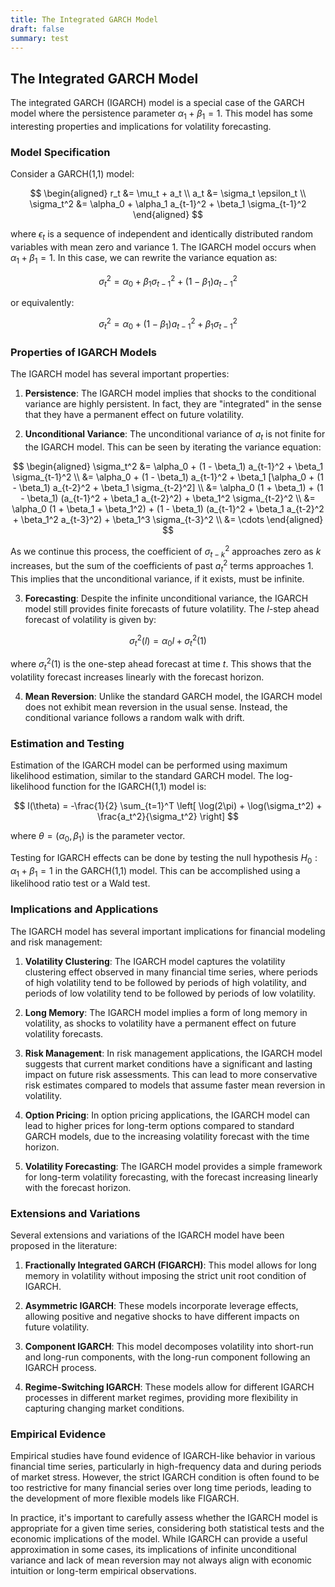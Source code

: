 ```yaml
---
title: The Integrated GARCH Model
draft: false
summary: test
---
```



<TOCInline toc={props.toc} asDisclosure />

## The Integrated GARCH Model

The integrated GARCH (IGARCH) model is a special case of the GARCH model where the persistence parameter $\alpha_1 + \beta_1 = 1$. This model has some interesting properties and implications for volatility forecasting.

### Model Specification

Consider a GARCH(1,1) model:

$$
\begin{aligned}
r_t &= \mu_t + a_t \\
a_t &= \sigma_t \epsilon_t \\
\sigma_t^2 &= \alpha_0 + \alpha_1 a_{t-1}^2 + \beta_1 \sigma_{t-1}^2
\end{aligned}
$$

where $\epsilon_t$ is a sequence of independent and identically distributed random variables with mean zero and variance 1. The IGARCH model occurs when $\alpha_1 + \beta_1 = 1$. In this case, we can rewrite the variance equation as:

$$
\sigma_t^2 = \alpha_0 + \beta_1 \sigma_{t-1}^2 + (1 - \beta_1) a_{t-1}^2
$$

or equivalently:

$$
\sigma_t^2 = \alpha_0 + (1 - \beta_1) a_{t-1}^2 + \beta_1 \sigma_{t-1}^2
$$

### Properties of IGARCH Models

The IGARCH model has several important properties:

1. **Persistence**: The IGARCH model implies that shocks to the conditional variance are highly persistent. In fact, they are "integrated" in the sense that they have a permanent effect on future volatility.

2. **Unconditional Variance**: The unconditional variance of $a_t$ is not finite for the IGARCH model. This can be seen by iterating the variance equation:

$$
\begin{aligned}
\sigma_t^2 &= \alpha_0 + (1 - \beta_1) a_{t-1}^2 + \beta_1 \sigma_{t-1}^2 \\
&= \alpha_0 + (1 - \beta_1) a_{t-1}^2 + \beta_1 [\alpha_0 + (1 - \beta_1) a_{t-2}^2 + \beta_1 \sigma_{t-2}^2] \\
&= \alpha_0 (1 + \beta_1) + (1 - \beta_1) (a_{t-1}^2 + \beta_1 a_{t-2}^2) + \beta_1^2 \sigma_{t-2}^2 \\
&= \alpha_0 (1 + \beta_1 + \beta_1^2) + (1 - \beta_1) (a_{t-1}^2 + \beta_1 a_{t-2}^2 + \beta_1^2 a_{t-3}^2) + \beta_1^3 \sigma_{t-3}^2 \\
&= \cdots
\end{aligned}
$$

As we continue this process, the coefficient of $\sigma_{t-k}^2$ approaches zero as $k$ increases, but the sum of the coefficients of past $a_t^2$ terms approaches 1. This implies that the unconditional variance, if it exists, must be infinite.

3. **Forecasting**: Despite the infinite unconditional variance, the IGARCH model still provides finite forecasts of future volatility. The $l$-step ahead forecast of volatility is given by:

$$
\sigma_t^2(l) = \alpha_0 l + \sigma_t^2(1)
$$

where $\sigma_t^2(1)$ is the one-step ahead forecast at time $t$. This shows that the volatility forecast increases linearly with the forecast horizon.

4. **Mean Reversion**: Unlike the standard GARCH model, the IGARCH model does not exhibit mean reversion in the usual sense. Instead, the conditional variance follows a random walk with drift.

### Estimation and Testing

Estimation of the IGARCH model can be performed using maximum likelihood estimation, similar to the standard GARCH model. The log-likelihood function for the IGARCH(1,1) model is:

$$
l(\theta) = -\frac{1}{2} \sum_{t=1}^T \left[ \log(2\pi) + \log(\sigma_t^2) + \frac{a_t^2}{\sigma_t^2} \right]
$$

where $\theta = (\alpha_0, \beta_1)$ is the parameter vector.

Testing for IGARCH effects can be done by testing the null hypothesis $H_0: \alpha_1 + \beta_1 = 1$ in the GARCH(1,1) model. This can be accomplished using a likelihood ratio test or a Wald test.

### Implications and Applications

The IGARCH model has several important implications for financial modeling and risk management:

1. **Volatility Clustering**: The IGARCH model captures the volatility clustering effect observed in many financial time series, where periods of high volatility tend to be followed by periods of high volatility, and periods of low volatility tend to be followed by periods of low volatility.

2. **Long Memory**: The IGARCH model implies a form of long memory in volatility, as shocks to volatility have a permanent effect on future volatility forecasts.

3. **Risk Management**: In risk management applications, the IGARCH model suggests that current market conditions have a significant and lasting impact on future risk assessments. This can lead to more conservative risk estimates compared to models that assume faster mean reversion in volatility.

4. **Option Pricing**: In option pricing applications, the IGARCH model can lead to higher prices for long-term options compared to standard GARCH models, due to the increasing volatility forecast with the time horizon.

5. **Volatility Forecasting**: The IGARCH model provides a simple framework for long-term volatility forecasting, with the forecast increasing linearly with the forecast horizon.

### Extensions and Variations

Several extensions and variations of the IGARCH model have been proposed in the literature:

1. **Fractionally Integrated GARCH (FIGARCH)**: This model allows for long memory in volatility without imposing the strict unit root condition of IGARCH.

2. **Asymmetric IGARCH**: These models incorporate leverage effects, allowing positive and negative shocks to have different impacts on future volatility.

3. **Component IGARCH**: This model decomposes volatility into short-run and long-run components, with the long-run component following an IGARCH process.

4. **Regime-Switching IGARCH**: These models allow for different IGARCH processes in different market regimes, providing more flexibility in capturing changing market conditions.

### Empirical Evidence

Empirical studies have found evidence of IGARCH-like behavior in various financial time series, particularly in high-frequency data and during periods of market stress. However, the strict IGARCH condition is often found to be too restrictive for many financial series over long time periods, leading to the development of more flexible models like FIGARCH.

In practice, it's important to carefully assess whether the IGARCH model is appropriate for a given time series, considering both statistical tests and the economic implications of the model. While IGARCH can provide a useful approximation in some cases, its implications of infinite unconditional variance and lack of mean reversion may not always align with economic intuition or long-term empirical observations.
